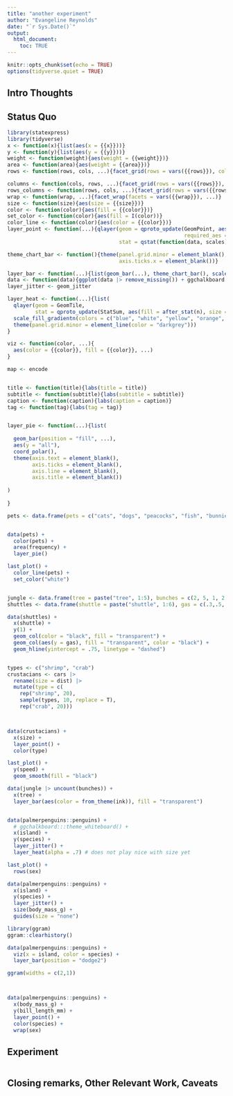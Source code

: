 ```yaml
---
title: "another experiment"
author: "Evangeline Reynolds"
date: "`r Sys.Date()`"
output: 
  html_document:
    toc: TRUE
---
```


```r
knitr::opts_chunk$set(echo = TRUE)
options(tidyverse.quiet = TRUE)
```




## Intro Thoughts


## Status Quo

```r
library(statexpress)
library(tidyverse)
x <- function(x){list(aes(x = {{x}}))}
y <- function(y){list(aes(y = {{y}}))}
weight <- function(weight){aes(weight = {{weight}})}
area <- function(area){aes(weight = {{area}})}
rows <- function(rows, cols, ...){facet_grid(rows = vars({{rows}}), cols = vars({{cols}}), ...)}

columns <- function(cols, rows, ...){facet_grid(rows = vars({{rows}}), cols = vars({{cols}}), ...)}
rows_columns <- function(rows, cols, ...){facet_grid(rows = vars({{rows}}), cols = vars({{cols}}), ...)}
wrap <- function(wrap, ...){facet_wrap(facets = vars({{wrap}}), ...)}
size <- function(size){aes(size = {{size}})}
color <- function(color){aes(fill = {{color}})}
set_color <- function(color){aes(fill = I(color))}
color_line <- function(color){aes(color = {{color}})}
layer_point <- function(...){qlayer(geom = qproto_update(GeomPoint, aes(shape = 21), 
                                                         required_aes = c()),
                                    stat = qstat(function(data, scales){data$x <- data$x %||% 0 ; data$y <- data$y %||% 0; data}), ...)}

theme_chart_bar <- function(){theme(panel.grid.minor = element_blank(), panel.grid.major.x = element_blank(),
                                    axis.ticks.x = element_blank())}

layer_bar <- function(...){list(geom_bar(...), theme_chart_bar(), scale_y_continuous(expand = c(0, .3)))}
data <- function(data){ggplot(data |> remove_missing()) + ggchalkboard:::theme_whiteboard()}
layer_jitter <- geom_jitter

layer_heat <- function(...){list(
  qlayer(geom = GeomTile, 
         stat = qproto_update(StatSum, aes(fill = after_stat(n), size = NULL)), ...),
  scale_fill_gradientn(colors = c("blue", "white", "yellow", "orange", "red")),
  theme(panel.grid.minor = element_line(color = "darkgrey")))
}

viz <- function(color, ...){
  aes(color = {{color}}, fill = {{color}}, ...) 
}

map <- encode


title <- function(title){labs(title = title)}
subtitle <- function(subtitle){labs(subtitle = subtitle)}
caption <- function(caption){labs(caption = caption)}
tag <- function(tag){labs(tag = tag)}


layer_pie <- function(...){list(
  
  geom_bar(position = "fill", ...),
  aes(y = "all"),
  coord_polar(),
  theme(axis.text = element_blank(),
        axis.ticks = element_blank(),
        axis.line = element_blank(),
        axis.title = element_blank())
  
)
  
}

pets <- data.frame(pets = c("cats", "dogs", "peacocks", "fish", "bunnies"), frequency = c(30, 25, 10, 15, 5))


data(pets) + 
  color(pets) +
  area(frequency) +
  layer_pie() 

last_plot() + 
  color_line(pets) + 
  set_color("white")


jungle <- data.frame(tree = paste("tree", 1:5), bunches = c(2, 5, 1, 2, 1))
shuttles <- data.frame(shuttle = paste("shuttle", 1:6), gas = c(.3,.5,.3, .8,.7, .4))

data(shuttles) +
  x(shuttle) +
  y(1) +
  geom_col(color = "black", fill = "transparent") + 
  geom_col(aes(y = gas), fill = "transparent", color = "black") + 
  geom_hline(yintercept = .75, linetype = "dashed")



```


```r
types <- c("shrimp", "crab")
crustacians <- cars |> 
  rename(size = dist) |>
  mutate(type = c(
    rep("shrimp", 20),
    sample(types, 10, replace = T),
    rep("crab", 20)))



data(crustacians) + 
  x(size) + 
  layer_point() + 
  color(type)

last_plot() + 
  y(speed) + 
  geom_smooth(fill = "black")
```


```r
data(jungle |> uncount(bunches)) + 
  x(tree) + 
  layer_bar(aes(color = from_theme(ink)), fill = "transparent")


data(palmerpenguins::penguins) + 
  # ggchalkboard:::theme_whiteboard() +
  x(island) + 
  y(species) +
  layer_jitter() + 
  layer_heat(alpha = .7) # does not play nice with size yet

last_plot() + 
  rows(sex)

data(palmerpenguins::penguins) + 
  x(island) + 
  y(species) +
  layer_jitter() +
  size(body_mass_g) + 
  guides(size = "none")

library(ggram)
ggram::clearhistory()

data(palmerpenguins::penguins) + 
  viz(x = island, color = species) + 
  layer_bar(position = "dodge2")

ggram(widths = c(2,1))



data(palmerpenguins::penguins) + 
  x(body_mass_g) + 
  y(bill_length_mm) +
  layer_point() + 
  color(species) + 
  wrap(sex)


```

## Experiment

```r

```



## Closing remarks, Other Relevant Work, Caveats
